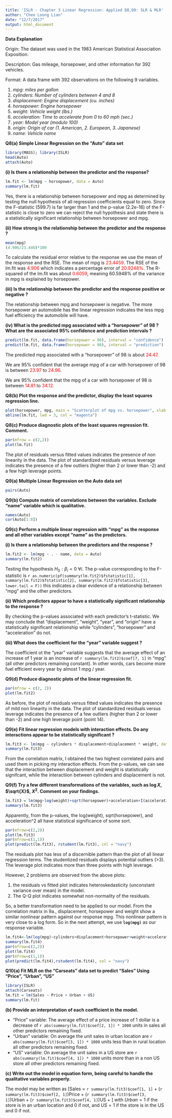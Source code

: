 ```yaml
---
title: 'ISLR - Chapter 3 Linear Regression: Applied Q8,Q9: SLR & MLR'
author: "Chee Loong Lian"
date: "12/7/2017"
output: html_document
---
```


**Data Explanation**

Origin: The dataset was used in the 1983 American Statistical Association Exposition.

Description: Gas mileage, horsepower, and other information for 392 vehicles.

Format: A data frame with 392 observations on the following 9 variables.

1. *mpg: miles per gallon*
2. *cylinders: Number of cylinders between 4 and 8*
3. *displacement: Engine displacement (cu. inches)*
4. *horsepower: Engine horsepower*
5. *weight: Vehicle weight (lbs.)*
6. *acceleration: Time to accelerate from 0 to 60 mph (sec.)*
7. *year: Model year (modulo 100)*
8. *origin: Origin of car (1. American, 2. European, 3. Japanese)*
9. *name: Vehicle name*

**Q8(a) Simple Linear Regression on the "Auto" data set**
```r
library(MASS); library(ISLR)
head(Auto)
attach(Auto)
```

**(i) Is there a relationship between the predictor and the response?**
```r
lm.fit <- lm(mpg ~ horsepower, data = Auto)
summary(lm.fit)
```
Yes, there is a relationship between horsepower and mpg as determined by testing the null hypothesis of all regression coefficients equal to zero. Since the F-statistic (599.7) is far larger than 1 and the p-value (2.2e-16) of the F-statistic is close to zero we can reject the null hypothesis and state there is a statistically significant relationship between horsepower and mpg.

**(ii) How strong is the relationship between the predictor and the response ?**

```r
mean(mpg)
(4.906/23.446)*100
```

To calculate the residual error relative to the response we use the mean of the response and the RSE. The mean of mpg is <span style="color:red">23.4459</span>. The RSE of the lm.fit was <span style="color:red">4.906</span> which indicates a percentage error of <span style="color:red">20.9248%</span>. The R-squared of the lm.fit was about <span style="color:red">0.6059</span>, meaning 60.5948% of the variance in mpg is explained by horsepower.

**(iii) Is the relationship between the predictor and the response positive or negative ?**

The relationship between mpg and horsepower is negative. The more horsepower an automobile has the linear regression indicates the less mpg fuel efficiency the automobile will have.

**(iv) What is the predicted mpg associated with a “horsepower” of 98 ? What are the associated 95% confidence and prediction intervals ?**
```r
predict(lm.fit, data.frame(horsepower = 98), interval = "confidence") 
predict(lm.fit, data.frame(horsepower = 98), interval = "prediction") 
```

The predicted mpg associated with a "horsepower" of 98 is about <span style="color:red">24.47</span>. 

We are 95% confident that the average mpg of a car with horsepower of 98 is between <span style="color:red">23.97</span> to <span style="color:red">24.96</span>.

We are 95% confident that the mpg of a car with horsepower of 98 is between <span style="color:red">14.81</span> to <span style="color:red">34.12</span>.

**Q8(b) Plot the response and the predictor, display the least squares regression line.**
```r
plot(horsepower, mpg, main = "Scatterplot of mpg vs. horsepower", xlab = "horsepower", ylab = "mpg", col = "blue")
abline(lm.fit, lwd = 3, col = "magenta")
```

**Q8(c) Produce diagnostic plots of the least squares regression fit. Comment.**
```r
par(mfrow = c(2,2))
plot(lm.fit)
```

The plot of residuals versus fitted values indicates the presence of non linearity in the data. The plot of standardized residuals versus leverage indicates the presence of a few outliers (higher than 2 or lower than -2) and a few high leverage points.

**Q9(a) Multiple Linear Regression on the Auto data set**
```r
pairs(Auto)
```

**Q9(b) Compute matrix of correlations between the variables. Exclude "name" variable which is qualitative.**
```r
names(Auto)
cor(Auto[1:8])
```

**Q9(c) Perform a multiple linear regression with “mpg” as the response and all other variables except “name” as the predictors.**

**(i) Is there a relationship between the predictors and the response ?**

```r
lm.fit2 <- lm(mpg ~ . - name, data = Auto)
summary(lm.fit2)
```

Testing the hypothesis $H_0 : \beta_i = 0\ \forall i$. The p-value corresponding to the F-statistic is `r as.numeric(pf(summary(lm.fit2)$fstatistic[1], summary(lm.fit2)$fstatistic[2], summary(lm.fit2)$fstatistic[3], lower.tail = F))` this indicates a clear evidence of a relationship between “mpg” and the other predictors.

**(ii) Which predictors appear to have a statistically significant relationship to the response ?**

By checking the p-values associated with each predictor's t-statistic. We may conclude that "displacement", "weight", "year", and "origin" have  a statistically significant relationship while "cylinders", "horsepower" and "acceleration" do not.

**(iii) What does the coefficient for the "year" variable suggest ?**

The coefficient ot the "year" variable suggests that the average effect of an increase of 1 year is an increase of `r summary(lm.fit2)$coef[7, 1]` in "mpg" (all other predictors remaining constant). In other words, cars become more fuel efficient every year by almost 1 mpg / year.

**Q9(d) Produce diagnostic plots of the linear regression fit.**
```r
par(mfrow = c(2, 2))
plot(lm.fit2)
```

As before, the plot of residuals versus fitted values indicates the presence of mild non linearity in the data. The plot of standardized residuals versus leverage indicates the presence of a few outliers (higher than 2 or lower than -2) and one high leverage point (point 14).

**Q9(e) Fit linear regression models with interaction effects. Do any interactions appear to be statistically significant ?**

```r
lm.fit3 <- lm(mpg ~ cylinders * displacement+displacement * weight, data = Auto[, 1:8])
summary(lm.fit3)
```

From the correlation matrix, I obtained the two highest correlated pairs and used them in picking my interaction effects. From the p-values, we can see that the interaction between displacement and weight is statistically signifcant, while the interactiion between cylinders and displacement is not.

**Q9(f) Try a few different transformations of the variables, such as $\log{X}$, $\sqrt{X}$, $X^2$. Comment on your findings.**

```r
lm.fit3 = lm(mpg~log(weight)+sqrt(horsepower)+acceleration+I(acceleration^2))
summary(lm.fit3)
```

Apparently, from the p-values, the log(weight), sqrt(horsepower), and acceleration^2 all have statistical significance of some sort.


```r
par(mfrow=c(2,2))
plot(lm.fit3)
par(mfrow=c(1,1))
plot(predict(lm.fit3), rstudent(lm.fit3), col = "navy")
```

The residuals plot has less of a discernible pattern than the plot of all linear regression terms. The studentized residuals displays potential outliers (>3). The leverage plot indicates more than three points with high leverage.

However, 2 problems are observed from the above plots:

1) the residuals vs fitted plot indicates heteroskedasticity (unconstant variance over mean) in the model. 
2) The Q-Q plot indicates somewhat non-normality of the residuals.

So, a better transformation need to be applied to our model. From the correlation matrix in 9a., displacement, horsepower and weight show a similar nonlinear pattern against our response mpg. This nonlinear pattern is very close to a log form. So in the next attempt, we use **`log(mpg)`** as our response variable.

```r
lm.fit4<-lm(log(mpg)~cylinders+displacement+horsepower+weight+acceleration+year+origin,data=Auto)
summary(lm.fit4)
par(mfrow=c(2,2)) 
plot(lm.fit4)
par(mfrow=c(1,1))
plot(predict(lm.fit4),rstudent(lm.fit4), col = "navy")
```

**Q10(a) Fit MLR on the "Carseats" data set to predict "Sales" Using "Price", "Urban", "US"**
```r
library(ISLR)
attach(Carseats)
lm.fit = lm(Sales ~ Price + Urban + US)
summary(lm.fit)
```

**(b) Provide an interpretation of each coefficient in the model.**

* "Price" variable: The average effect of a price increase of 1 dollar is a decrease of `r abs(summary(lm.fit)$coef[2, 1]) * 1000` units in sales all other predictors remaining fixed.
* "Urban" variable: On average the unit sales in urban location are `r abs(summary(lm.fit)$coef[3, 1]) * 1000` units less than in rural location all other predictors remaining fixed.
* "US" variable: On average the unit sales in a US store are `r abs(summary(lm.fit)$coef[4, 1]) * 1000` units more than in a non US store all other predictors remaining fixed.

**(c) Write out the model in equation form, being careful to handle the qualitative variables properly.**

The model may be written as [Sales = `r summary(lm.fit3)$coef[1, 1]` + (`r summary(lm.fit3)$coef[2, 1]`)\times Price + (`r summary(lm.fit3)$coef[3, 1]`)\times Urban + (`r summary(lm.fit3)$coef[4, 1]`)\times US + \varepsilon] with $Urban = 1$ if the store is in an urban location and $0$ if not, and $US = 1$ if the store is in the US and $0$ if not.
